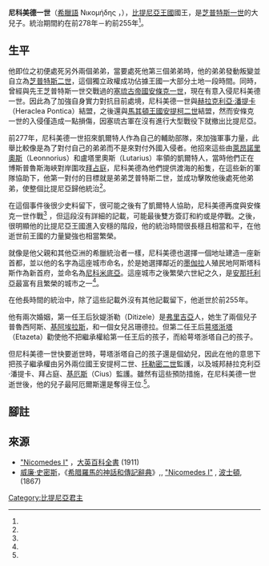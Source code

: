 '''尼科美德一世'''（[[希臘語|希臘語]] Nικoμήδης ，{{bd|?||前255年|catIdx=P}}），[[比提尼亞|比提尼亞王國]]國王，是[[芝普特斯一世|芝普特斯一世]]的大兒子。統治期間約在前278年－約前255年<ref name="memn_20"/>。

==生平==
他即位之初便處死另外兩個弟弟，當要處死他第三個弟弟時，他的弟弟發動叛變並自立為[[芝普特斯二世|芝普特斯二世]]，這個獨立政權成功佔據王國一大部分土地一段時間。同時，曾經與先王芝普特斯一世交戰過的[[塞琉古帝國|塞琉古帝國]][[安條克一世|安條克一世]]，現在有意入侵尼科美德一世。因此為了加強自身實力對抗目前處境，尼科美德一世與[[赫拉克利亞·潘提卡|赫拉克利亞·潘提卡]]（Heraclea Pontica）結盟，之後還與[[馬其頓王國|馬其頓王國]][[安提柯二世|安提柯二世]]結盟，然而安條克一世的入侵僅造成一點損傷，因塞琉古軍在沒有進行大型戰役下就撤出比提尼亞。

前277年，尼科美德一世招來凱爾特人作為自己的輔助部隊，來加強軍事力量，此舉比較像是為了對付自己的弟弟而不是來對付外國入侵者。他招來這些由[[萊昂諾里奧斯|萊昂諾里奧斯]]（Leonnorius）和盧塔里奧斯（Lutarius）率領的凱爾特人，當時他們正在博斯普魯斯海峽對岸圍攻[[拜占庭|拜占庭]]，尼科美德為他們提供渡海的船隻，在這些新的軍隊協助下，他第一對付的目標就是弟弟芝普特斯二世，並成功擊敗他後處死他弟弟，使整個比提尼亞歸他統治<ref name="memn_16_18_19_livy_38.16_just_25.2"/>。

在這個事件後很少史料留下，很可能之後有了凱爾特人協助，尼科美德再度與安條克一世作戰<ref name="trog_25"/>
，但這段沒有詳細的記載，可能最後雙方簽訂和約或是停戰。之後，很明顯他的比提尼亞王國進入安穩的階段，他的統治時間很長穩且相當和平，在他逝世前王國的力量變強也相當繁榮。

就像是他父親和其他亞洲的希臘統治者一樣，尼科美德也選擇一個地址建造一座新首都，並以他的名字為這座城市命名，於是她選擇鄰近的[[墨伽拉|墨伽拉]]人殖民地阿斯塔科斯作為新首府，並命名為[[尼科米底亞|尼科米底亞]]。這座城市之後繁榮六世紀之久，是[[安那托利亞|安那托利亞]]最富有且繁榮的城市之一<ref name="memn_20_strab_12.4_steph_eus_paus_5.12_tzetz_3"/>。

在他長時間的統治中，除了這些記載外沒有其他記載留下，他逝世於前255年。

他有兩次婚姻，第一任王后狄媞浙勒（Ditizele）是[[弗里吉亞|弗里吉亞]]人，她生了兩個兒子普魯西阿斯、[[基阿埃拉斯|基阿埃拉斯]]，和一個女兒呂珊德拉。但第二任王后[[萼塔浙塔|萼塔浙塔]]（Etazeta）勸使他不把繼承權給第一任王后的孩子，而給萼塔浙塔自己的孩子。

但尼科美德一世快要逝世時，萼塔浙塔自己的孩子還是個幼兒，因此在他的意思下把孩子繼承權由另外兩位國王安提柯二世、[[托勒密二世|托勒密二世]]監護，以及城邦赫拉克利亞·潘提卡、拜占庭、[[基厄斯|基厄斯]]（Cius）監護。雖然有這些預防措施，在尼科美德一世逝世後，他的兒子最阿厄爾斯還是奪得王位.<ref name="memn_22_tzetz_3_plin_8.61"/>。

==腳註==
{{reflist|refs=
<ref name="memn_20">[[赫拉克利亞的門農|赫拉克利亞的門農]], 《History of Heracleia》, [http://www.attalus.org/translate/memnon2.html 20]</ref>
<ref name="memn_16_18_19_livy_38.16_just_25.2">門農., [http://www.attalus.org/translate/memnon1.html 16], [http://www.attalus.org/translate/memnon2.html 18-19]; [[李維|李維]], 《[[從羅馬建城開始|從羅馬建城開始]]》, [http://etext.lib.virginia.edu/etcbin/toccer-new2?id=Liv5His.sgm&images=images/modeng&data=/texts/english/modeng/parsed&tag=public&part=283&division=div2 xxxviii. 16] {{webarchive|url=https://web.archive.org/web/20030309014801/http://etext.lib.virginia.edu/etcbin/toccer-new2?id=Liv5His.sgm&images=images%2Fmodeng&data=%2Ftexts%2Fenglish%2Fmodeng%2Fparsed&tag=public&part=283&division=div2 |date=2003-03-09 }}; [[查士丁|查士丁]], 《Epitome of Pompeius Trogus》, [http://www.attalus.org/translate/justin4.html#25.2 xxv. 2]</ref>
<ref name="trog_25">[[龐培·特羅古斯|龐培·特羅古斯]], ''Prologi'', [http://www.tertullian.org/fathers/justinus_08_prologi.htm 25]</ref>
<ref name="memn_20_strab_12.4_steph_eus_paus_5.12_tzetz_3">門農, [http://www.attalus.org/translate/memnon2.html 20]; [[斯特拉波|斯特拉波]], ''Geography'', [http://www.perseus.tufts.edu/cgi-bin/ptext?doc=Perseus%3Atext%3A1999.01.0239;query=chapter%3D%2372;layout=;loc=12.5.1 xii. 4]; [[拜占庭的斯蒂芬紐|拜占庭的斯蒂芬紐]], 《Ethnica》, s.v. "Nicomedeia";[[該撒利亞的優西比烏|該撒利亞的優西比烏]], 《[[編年史_(優西比烏)|編年史]]》 (Schoene ed.); [[保薩尼亞斯_(地理學家)|保薩尼亞斯]], 《Description of Greece》, [http://www.perseus.tufts.edu/cgi-bin/ptext?doc=Perseus%3Atext%3A1999.01.0160&query=section%3D%231324&chunk=section v. 12]; [[約翰·泰澤|約翰·泰澤]]（John Tzetzes）, 《[[千行詩集|千行詩集]]》（Chiliades）, 3</ref>
<ref name="memn_22_tzetz_3_plin_8.61">門農, [http://www.attalus.org/translate/memnon2.html 22]; 約翰·泰澤, 3; [[老普林尼|老普林尼]], 《[[自然史_(普林尼)|自然史]]》, [http://www.perseus.tufts.edu/cgi-bin/ptext?doc=Perseus%3Atext%3A1999.02.0137&layout=&loc=8.61 viii. 61]</ref>
}}

==來源==
*[https://web.archive.org/web/20051127055518/http://69.1911encyclopedia.org/N/NI/NICOMEDES_I_.htm "Nicomedes I"] ，[[大英百科全書|大英百科全書]] (1911)
*[[威廉·史密斯_(辭典編纂者)|威廉·史密斯]]，《[[希腊羅馬的神話和傳記辭典|希腊羅馬的神話和傳記辭典]]》,, [http://www.ancientlibrary.com/smith-bio/2304.html "Nicomedes I"] {{Wayback|url=http://www.ancientlibrary.com/smith-bio/2304.html |date=20121012092237 }}, [[波士頓|波士頓]], (1867)

{{Start box}}
{{S-reg}}
{{Succession box |
 title=[[比提尼亞統治者列表|比提尼亞國王]] |
 before=[[芝普特斯一世|芝普特斯一世]] |
 after=（攝政）<br>[[萼塔浙塔|萼塔浙塔]] |
 years=前278年 – 前255年}}
{{End box}}

{{希臘化時代統治者}}
[[Category:比提尼亞君主|Category:比提尼亞君主]]